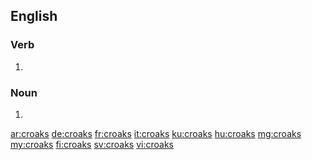 ==English==

===Verb===
{{head|en|verb form}}

# {{en-third-person singular of|croak}}

===Noun===
{{head|en|noun plural form}}
# {{plural of|croak|lang=en}}

[[ar:croaks]]
[[de:croaks]]
[[fr:croaks]]
[[it:croaks]]
[[ku:croaks]]
[[hu:croaks]]
[[mg:croaks]]
[[my:croaks]]
[[fi:croaks]]
[[sv:croaks]]
[[vi:croaks]]